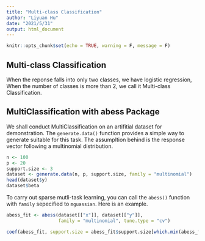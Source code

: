 ```yaml
---
title: "Multi-class Classification"
author: "Liyuan Hu"
date: "2021/5/31"
output: html_document
---
```


```r
knitr::opts_chunk$set(echo = TRUE, warning = F, message = F)
```

## Multi-class Classification

When the reponse falls into only two classes, we have logistic regression, When the number of classes is more than 2, we call it Multi-class Classification. 


## MultiClassification with abess Package

We shall conduct MultiClassification on an artifitial dataset for demonstration. The `generate.data()` function provides a simple way to generate suitable for this task. The assumpltion behind is the response vector following a multinomial distribution.
```r
n <- 100
p <- 20
support.size <- 3
dataset <- generate.data(n, p, support.size, family = "multinomial")
head(dataset$y)
dataset$beta
```
To carry out sparse mutli-task learning, you can call the `abess()` function with `family` sepecified to `mguassian`. Here is an example.

```r
abess_fit <- abess(dataset[["x"]], dataset[["y"]], 
                   family = "multinomial", tune.type = "cv")

coef(abess_fit, support.size = abess_fit$support.size[which.min(abess_fit$tune.value)])
```
